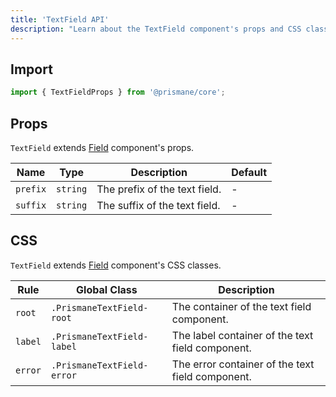 ---
title: 'TextField API'
description: "Learn about the TextField component's props and CSS classes."
---

## Import

```js
import { TextFieldProps } from '@prismane/core';
```

## Props

`TextField` extends [Field](/docs/components-api/field-api) component's props.

| Name     | Type     | Description                   | Default |
| -------- | -------- | ----------------------------- | ------- |
| `prefix` | `string` | The prefix of the text field. | -       |
| `suffix` | `string` | The suffix of the text field. | -       |

## CSS

`TextField` extends [Field](/docs/components-api/field-api) component's CSS classes.

| Rule    | Global Class               | Description                                      |
| ------- | -------------------------- | ------------------------------------------------ |
| `root`  | `.PrismaneTextField-root`  | The container of the text field component.       |
| `label` | `.PrismaneTextField-label` | The label container of the text field component. |
| `error` | `.PrismaneTextField-error` | The error container of the text field component. |
